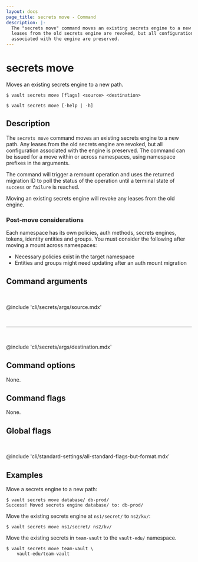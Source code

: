 ```yaml
---
layout: docs
page_title: secrets move - Command
description: |-
  The "secrets move" command moves an existing secrets engine to a new path. All
  leases from the old secrets engine are revoked, but all configurations
  associated with the engine are preserved.
---
```


# secrets move

Moves an existing secrets engine to a new path.

<CodeBlockConfig hideClipboard>

```shell-session
$ vault secrets move [flags] <source> <destination>

$ vault secrets move [-help | -h]
```

</CodeBlockConfig>

## Description

The `secrets move` command moves an existing secrets engine to a new path. Any
leases from the old secrets engine are revoked, but all configuration associated
with the engine is preserved. The command can be issued for a move within or across
namespaces, using namespace prefixes in the arguments.

The command will trigger a remount operation and uses the returned migration ID to poll the 
status of the operation until a terminal state of `success` or `failure` is reached.

<Warning>

Moving an existing secrets engine will revoke any leases from the old
engine.

</Warning>

### Post-move considerations

Each namespace has its own policies, auth methods, secrets engines, tokens,
identity entities and groups. You must consider the following after moving a mount across namespaces:

- Necessary policies exist in the target namespace
- Entities and groups might need updating after an auth mount migration

## Command arguments

<br />

@include 'cli/secrets/args/source.mdx'

<br /><hr /><br />

@include 'cli/secrets/args/destination.mdx'

## Command options

None.

## Command flags

None.

## Global flags

<br />

@include 'cli/standard-settings/all-standard-flags-but-format.mdx'

## Examples

Move a secrets engine to a new path:

```shell-session
$ vault secrets move database/ db-prod/
Success! Moved secrets engine database/ to: db-prod/
```

Move the existing secrets engine at `ns1/secret/` to `ns2/kv/`:

```shell-session
$ vault secrets move ns1/secret/ ns2/kv/
```

Move the existing secrets in `team-vault` to the `vault-edu/` namespace.

```shell-session
$ vault secrets move team-vault \
    vault-edu/team-vault
```
